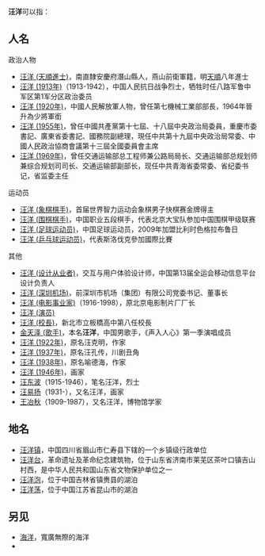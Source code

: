 '''汪洋'''可以指：

== 人名 ==
;政治人物
* [[汪洋_(天順進士)|汪洋 (天順進士)]]，南直隸安慶府潛山縣人，燕山前衛軍籍，明[[天顺_(明朝)|天順]]八年進士
* [[汪洋_(1913年)|汪洋 (1913年)]]（1913-1942），中国人民抗日战争烈士，牺牲时任八路军鲁中军区第1军分区政治委员
* [[汪洋_(1920年)|汪洋 (1920年)]]，中國人民解放軍人物，曾任第七機械工業部部長，1964年晉升為少將軍銜
* [[汪洋_(1955年)|汪洋 (1955年)]]，曾任中國共產黨第十七屆、十八屆中央政治局委員，重慶市委書記、廣東省委書記、國務院副總理，現任中共第十九屆中央政治局常委、中國人民政治協商會議第十三屆全國委員會主席
* [[汪洋_(1969年)|汪洋 (1969年)]]，曾任交通运输部总工程师兼公路局局长、交通运输部总规划师兼综合规划司司长、交通运输部副部长，现任中共青海省委常委、省纪委书记，省监委主任

;运动员
* [[汪洋_(象棋棋手)|汪洋 (象棋棋手)]]，首届世界智力运动会象棋男子快棋赛金牌得主
* [[汪洋_(围棋棋手)|汪洋 (围棋棋手)]]，中国职业五段棋手，代表北京大宝队参加中国围棋甲级联赛
* [[汪洋_(足球运动员)|汪洋 (足球运动员)]]，中国足球运动员，2009年加盟比利时色格拉布鲁日
* [[汪洋_(乒乓球运动员)|汪洋 (乒乓球运动员)]]，代表斯洛伐克參加國際比賽

;其他
* [[汪洋_(设计从业者)|汪洋 (设计从业者)]]，交互与用户体验设计师，中国第13届全运会移动信息平台设计负责人
* [[汪洋_(深圳机场)|汪洋 (深圳机场)]]，前深圳市机场（集团）有限公司党委书记、董事长
* [[汪洋_(电影事业家)|汪洋 (电影事业家)]]（1916-1998），原北京电影制片厂厂长
* [[汪洋_(演员)|汪洋 (演员)]]
* [[汪洋_(校長)|汪洋 (校長)]]，新北市立板橋高中第八任校長
* [[金天泽_(歌手)|金天泽 (歌手)]]，本名'''汪洋'''，中国男歌手，《声入人心》第一季演唱成员
* [[汪洋_(1922年)|汪洋 (1922年)]]，原名汪克明，作家
* [[汪洋_(1937年)|汪洋 (1937年)]]，原名汪孔传，川剧丑角
* [[汪洋_(1938年)|汪洋 (1938年)]]，原名喻德海，作家
* [[汪洋_(1946年)|汪洋 (1946年)]]，画家
* [[汪东波|汪东波]]（1915-1946），笔名汪洋，烈士
* [[汪易扬|汪易扬]]（1931-），又名汪洋，画家
* [[王冶秋|王冶秋]]（1909-1987），又名汪洋，博物馆学家

== 地名 ==
* [[汪洋镇|汪洋镇]]，中国四川省眉山市仁寿县下辖的一个乡镇级行政单位
* [[汪洋台|汪洋台]]，革命遗址及革命纪念建筑物，位于山东省济南市莱芜区茶叶口镇吉山村西，是中华人民共和国山东省文物保护单位之一
* [[汪洋泡|汪洋泡]]，位于中国吉林省镇赉县的湖泊
* [[汪洋荡|汪洋荡]]，位于中国江苏省昆山市的湖泊

== 另见 ==
* [[海洋|海洋]]，寬廣無際的海洋
* {{lookfrom|汪洋}}

{{Disambiguation|Cat=二字消歧义}}